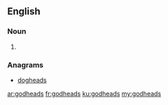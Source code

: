 ==English==

===Noun===
{{head|en|plural}}

# {{plural of|godhead|lang=en}}

===Anagrams===
* [[dogheads#English|dogheads]]

[[ar:godheads]]
[[fr:godheads]]
[[ku:godheads]]
[[my:godheads]]